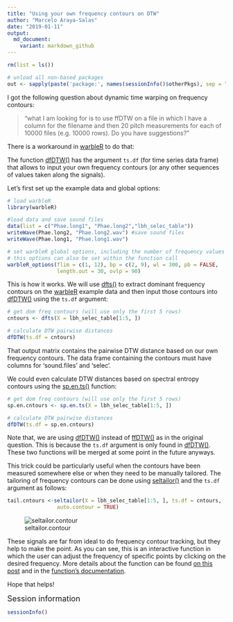 ```yaml
---
title: "Using your own frequency contours on DTW"
author: "Marcelo Araya-Salas"
date: "2019-01-11"
output: 
  md_document:
    variant: markdown_github
---
```


```r

rm(list = ls())

# unload all non-based packages
out <- sapply(paste('package:', names(sessionInfo()$otherPkgs), sep = ""), function(x) try(detach(x, unload = FALSE, character.only = TRUE), silent = T))

```

I got the following question about dynamic time warping on frequency contours:

> "what I am looking for is to use ffDTW on a file in which I have a column for the filename and then 20 pitch measurements for each of 10000 files (e.g. 10000 rows). Do you have suggestions?"

There is a workaround in [warbleR](https://cran.r-project.org/package=warbleR) to do that:
 
 The function [dfDTW()](https://marce10.github.io/warbleR/reference/dfDTW.html) has the argument `ts.df` (for time series data frame) that allows to input your own frequency contours (or any other sequences of values taken along the signals).

Let's first set up the example data and global options:

```r

# load warbleR
library(warbleR)

#load data and save sound files
data(list = c("Phae.long1", "Phae.long2","lbh_selec_table"))
writeWave(Phae.long2, "Phae.long2.wav") #save sound files 
writeWave(Phae.long1, "Phae.long1.wav")

# set warbleR global options, including the number of frequency values for contours
# this options can also be set within the function call
warbleR_options(flim = c(1, 12), bp = c(2, 9), wl = 300, pb = FALSE, 
                length.out = 30, ovlp = 90)
```

This is how it works. We will use [dfts()](https://marce10.github.io/warbleR/reference/dfts.html) to extract dominant frequency contours on the [warbleR](https://cran.r-project.org/package=warbleR) example data and then input those contours into [dfDTW()](https://marce10.github.io/warbleR/reference/dfDTW.html) using the `ts.df` argument: 

```r

# get dom freq contours (will use only the first 5 rows)
cntours <- dfts(X = lbh_selec_table[1:5, ])

# calculate DTW pairwise distances
dfDTW(ts.df = cntours)

```

That output matrix contains the pairwise DTW distance based on our own frequency contours. The data frame containing the contours must have columns for 'sound.files' and 'selec'.

 We could even calculate DTW distances based on spectral entropy contours using the [sp.en.ts()](https://marce10.github.io/warbleR/reference/sp.en.ts.html) function:

```r

# get dom freq contours (will use only the first 5 rows)
sp.en.cntours <- sp.en.ts(X = lbh_selec_table[1:5, ])

# calculate DTW pairwise distances
dfDTW(ts.df = sp.en.cntours)

```


Note that, we are using [dfDTW()](https://marce10.github.io/warbleR/reference/dfDTW.html) instead of  [ffDTW()](https://marce10.github.io/warbleR/reference/ffDTW.html) as in the original question. This is because the `ts.df` argument is only found in [dfDTW()](https://marce10.github.io/warbleR/reference/dfDTW.html). These  two functions will be merged at some point in the future anyways.

This trick could be particularly useful when the contours have been measured somewhere else or when they need to be manually tailored. The tailoring of frequency contours can be done using   [seltailor()](https://marce10.github.io/warbleR/reference/seltailor.html) and the `ts.df` argument as follows:

```r

tail.cntours <-seltailor(X = lbh_selec_table[1:5, ], ts.df = cntours, 
                auto.contour = TRUE)

```

![seltailor.contour](/img/seltailor.contour.gif)

These signals are far from ideal to do frequency contour tracking, but they help to make the point. As you can see, this is an interactive function in which the user can adjust the frequency of specific points by clicking on the desired frequency. More details about the function can be found [on this post](https://marce10.github.io/bioacoustics_in_R/2017/08/03/Fixing_selections_manually.html) and in the [function's documentation](https://marce10.github.io/warbleR/reference/seltailor.html).

Hope that helps!


<font size="4">Session information</font>

```r

sessionInfo()

```

